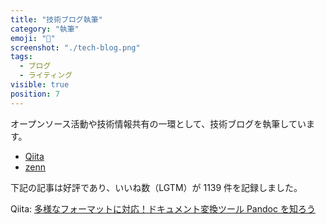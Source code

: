 ```yaml
---
title: "技術ブログ執筆"
category: "執筆"
emoji: "📝"
screenshot: "./tech-blog.png"
tags:
  - ブログ
  - ライティング
visible: true
position: 7
---
```


オープンソース活動や技術情報共有の一環として、技術ブログを執筆しています。

- [Qiita](https://qiita.com/sky_y)
- [zenn](https://zenn.dev/sky_y)

下記の記事は好評であり、いいね数（LGTM）が 1139 件を記録しました。

Qiita: [多様なフォーマットに対応！ドキュメント変換ツール Pandoc を知ろう](https://qiita.com/sky_y/items/80bcd0f353ef5b8980ee)
